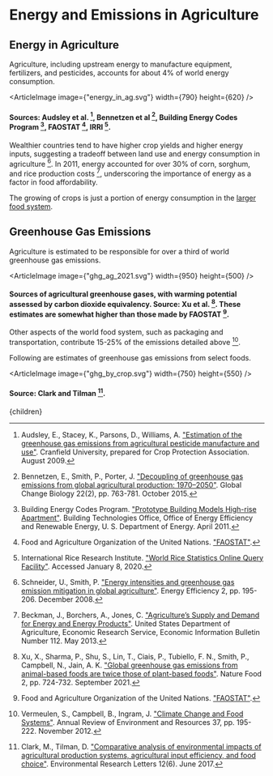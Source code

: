 


# Energy and Emissions in Agriculture

## Energy in Agriculture
Agriculture, including upstream energy to manufacture equipment, fertilizers, and pesticides, accounts for about 4% of world energy consumption.

<ArticleImage image={"energy_in_ag.svg"} width={790} height={620} />
#### Sources: Audsley et al. [^1], Bennetzen et al [^3], Building Energy Codes Program [^4], FAOSTAT [^6], IRRI [^7].

Wealthier countries tend to have higher crop yields and higher energy inputs, suggesting a tradeoff between land use and energy consumption in agriculture [^8]. In 2011, energy accounted for over 30% of corn, sorghum, and rice production costs [^2], underscoring the importance of energy as a factor in food affordability.

The growing of crops is just a portion of energy consumption in the [larger food system](/matter/ag_dist/ag_dist_overall).

## Greenhouse Gas Emissions
Agriculture is estimated to be responsible for over a third of world greenhouse gas emissions.

<ArticleImage image={"ghg_ag_2021.svg"} width={950} height={500} />
#### Sources of agricultural greenhouse gases, with warming potential assessed by carbon dioxide equivalency. Source: Xu et al. [^10]. These estimates are somewhat higher than those made by FAOSTAT [^6].

Other aspects of the world food system, such as packaging and transportation, contribute 15-25% of the emissions detailed above [^9].

Following are estimates of greenhouse gas emissions from select foods.

<ArticleImage image={"ghg_by_crop.svg"} width={750} height={550} />
#### Source: Clark and Tilman [^5].

<ManageSubsidiesSolution />

[^1]: Audsley, E., Stacey, K., Parsons, D., Williams, A. ["Estimation of the greenhouse gas emissions from agricultural pesticide manufacture and use"](https://dspace.lib.cranfield.ac.uk/handle/1826/3913). Cranfield University, prepared for Crop Protection Association. August 2009.

[^2]: Beckman, J., Borchers, A., Jones, C. ["Agriculture’s Supply and Demand for Energy and Energy Products"](http://www.ers.usda.gov/publications/eib-economic-information-bulletin/eib112.aspx). United States Department of Agriculture, Economic Research Service, Economic Information Bulletin Number 112. May 2013.

[^3]: Bennetzen, E., Smith, P., Porter, J. ["Decoupling of greenhouse gas emissions from global agricultural production: 1970–2050"](https://onlinelibrary.wiley.com/doi/abs/10.1111/gcb.13120). Global Change Biology 22(2), pp. 763-781. October 2015.

[^4]: Building Energy Codes Program. ["Prototype Building Models High-rise Apartment"](https://www.energycodes.gov/901-prototype-building-models-high-rise-apartment). Building Technologies Office, Office of Energy Efficiency and Renewable Energy, U. S. Department of Energy. April 2011.

[^5]: Clark, M., Tilman, D. ["Comparative analysis of environmental impacts of agricultural production systems, agricultural input efficiency, and food choice"](https://iopscience.iop.org/article/10.1088/1748-9326/aa6cd5). Environmental Research Letters 12(6). June 2017.

[^6]: Food and Agriculture Organization of the United Nations. ["FAOSTAT"](http://www.fao.org/faostat/en/#data).

[^7]: International Rice Research Institute. ["World Rice Statistics Online Query Facility"](http://ricestat.irri.org:8080/wrsv3/entrypoint.htm). Accessed January 8, 2020.

[^8]: Schneider, U., Smith, P. ["Energy intensities and greenhouse gas emission mitigation in global agriculture"](https://link.springer.com/article/10.1007/s12053-008-9035-5). Energy Efficiency 2, pp. 195-206. December 2008.

[^9]: Vermeulen, S., Campbell, B., Ingram, J. ["Climate Change and Food Systems"](http://www.annualreviews.org/doi/abs/10.1146/annurev-environ-020411-130608). Annual Review of Environment and Resources 37, pp. 195-222. November 2012.

[^10]: Xu, X., Sharma, P., Shu, S., Lin, T., Ciais, P., Tubiello, F. N., Smith, P., Campbell, N., Jain, A. K. ["Global greenhouse gas emissions from animal-based foods are twice those of plant-based foods"](https://www.nature.com/articles/s43016-021-00358-x). Nature Food 2, pp. 724-732. September 2021.

  <Article 
    focusAreaUrl={focusAreaUrl} 
    hierarchy={hierarchy} 
    site={site}
  >
    {children}
  </Article>